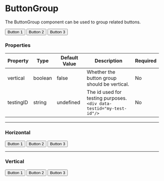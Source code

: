 

<Meta title="General/ButtonGroup" component={ButtonGroup}/>


# ButtonGroup

The ButtonGroup component can be used to group related buttons.

<Canvas>
    <ButtonGroup>
        <Button>
            Button 1
        </Button>
        <Button>
            Button 2
        </Button>
        <Button>
            Button 3
        </Button>
    </ButtonGroup>
</Canvas>

### Properties

|Property|Type|Default Value|Description|Required|
|---|---|---|---|---|
|vertical|boolean|false| Whether the button group should be vertical.|No|
|testingID| string | undefined | The id used for testing purposes.<br/>`<div data-testid="my-test-id"/>` |No|

---

### Horizontal

<Canvas>
    <ButtonGroup vertical={false}>
        <Button>
            Button 1
        </Button>
        <Button>
            Button 2
        </Button>
        <Button>
            Button 3
        </Button>
    </ButtonGroup>
</Canvas>

---

### Vertical
<Canvas>
    <ButtonGroup vertical>
        <Button>
            Button 1
        </Button>
        <Button>
            Button 2
        </Button>
        <Button>
            Button 3
        </Button>
    </ButtonGroup>
</Canvas>